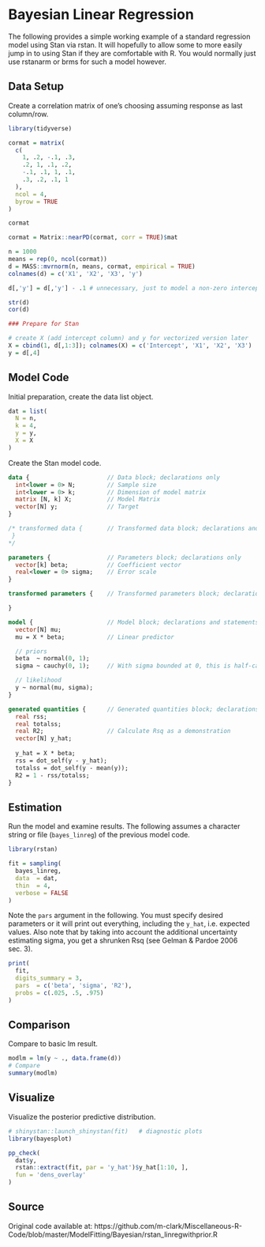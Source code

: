 # Bayesian Linear Regression


The following provides a simple working example of a standard regression model
using Stan via <span class="pack" style = "">rstan</span>. It will hopefully to
allow some to more easily jump in to using Stan if they are comfortable with R.
You would normally just use <span class="pack" style = "">rstanarm</span> or
<span class="pack" style = "">brms</span> for such a model however.



## Data Setup


Create a correlation matrix of one's choosing assuming response as last column/row.

```r
library(tidyverse)

cormat = matrix(
  c(
    1, .2, -.1, .3,
    .2, 1, .1, .2,
    -.1, .1, 1, .1,
    .3, .2, .1, 1
  ),
  ncol = 4, 
  byrow = TRUE
)

cormat

cormat = Matrix::nearPD(cormat, corr = TRUE)$mat

n = 1000
means = rep(0, ncol(cormat))
d = MASS::mvrnorm(n, means, cormat, empirical = TRUE)
colnames(d) = c('X1', 'X2', 'X3', 'y')

d[,'y'] = d[,'y'] - .1 # unnecessary, just to model a non-zero intercept

str(d)
cor(d)

### Prepare for Stan

# create X (add intercept column) and y for vectorized version later
X = cbind(1, d[,1:3]); colnames(X) = c('Intercept', 'X1', 'X2', 'X3')
y = d[,4]
```


## Model Code

Initial preparation, create the data list object.

```r
dat = list(
  N = n,
  k = 4,
  y = y,
  X = X
)
```

Create the Stan model code.

```stan
data {                      // Data block; declarations only
  int<lower = 0> N;         // Sample size                         
  int<lower = 0> k;         // Dimension of model matrix
  matrix [N, k] X;          // Model Matrix
  vector[N] y;              // Target
}

/* transformed data {       // Transformed data block; declarations and statements. None needed here.
 }
*/

parameters {                // Parameters block; declarations only
  vector[k] beta;           // Coefficient vector
  real<lower = 0> sigma;    // Error scale
}

transformed parameters {    // Transformed parameters block; declarations and statements.

}

model {                     // Model block; declarations and statements.
  vector[N] mu;
  mu = X * beta;            // Linear predictor

  // priors
  beta  ~ normal(0, 1);
  sigma ~ cauchy(0, 1);     // With sigma bounded at 0, this is half-cauchy 

  // likelihood
  y ~ normal(mu, sigma);
}

generated quantities {      // Generated quantities block; declarations and statements.
  real rss;                
  real totalss;
  real R2;                  // Calculate Rsq as a demonstration
  vector[N] y_hat;
  
  y_hat = X * beta;
  rss = dot_self(y - y_hat);
  totalss = dot_self(y - mean(y));
  R2 = 1 - rss/totalss;
}
```


## Estimation

Run the model and examine results.  The following assumes a character string or file (`bayes_linreg`) of the previous model code.

```r
library(rstan)

fit = sampling(
  bayes_linreg,
  data  = dat,
  thin  = 4,
  verbose = FALSE
)
```

Note the `pars` argument in the following.  You must specify desired parameters or it will print out everything, including the `y_hat`, i.e. expected values.  Also note that by taking into account the additional uncertainty estimating sigma, you get a shrunken Rsq (see Gelman & Pardoe 2006 sec. 3).

```r
print(
  fit,
  digits_summary = 3,
  pars  = c('beta', 'sigma', 'R2'),
  probs = c(.025, .5, .975)
)
```



##  Comparison

Compare to basic <span class="func" style = "">lm</span> result.

```r
modlm = lm(y ~ ., data.frame(d))
# Compare
summary(modlm)
```

## Visualize

Visualize the posterior predictive distribution.

```r
# shinystan::launch_shinystan(fit)   # diagnostic plots
library(bayesplot)

pp_check(
  dat$y, 
  rstan::extract(fit, par = 'y_hat')$y_hat[1:10, ], 
  fun = 'dens_overlay'
)
```

## Source

Original code available at:
https://github.com/m-clark/Miscellaneous-R-Code/blob/master/ModelFitting/Bayesian/rstan_linregwithprior.R